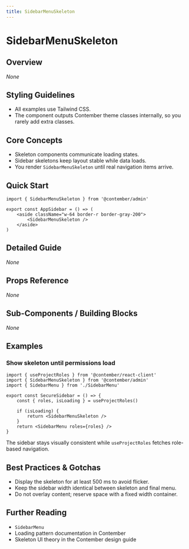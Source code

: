 ```yaml
---
title: SidebarMenuSkeleton
---
```


<!-- Edited by human: false -->
<!-- Examples count: 0 -->
<!-- Source examples: 0 -->
<!-- Playground examples: 0 -->
<!-- External examples: 0 -->
<!-- Import examples: 0 -->

# SidebarMenuSkeleton

## Overview
_None_

## Styling Guidelines
* All examples use Tailwind CSS.
* The component outputs Contember theme classes internally, so you rarely add extra classes.

## Core Concepts
* Skeleton components communicate loading states.
* Sidebar skeletons keep layout stable while data loads.
* You render `SidebarMenuSkeleton` until real navigation items arrive.

## Quick Start
```tsx
import { SidebarMenuSkeleton } from '@contember/admin'

export const AppSidebar = () => (
	<aside className="w-64 border-r border-gray-200">
		<SidebarMenuSkeleton />
	</aside>
)
```

## Detailed Guide
_None_

## Props Reference
_None_

## Sub-Components / Building Blocks
_None_

## Examples

### Show skeleton until permissions load
```tsx
import { useProjectRoles } from '@contember/react-client'
import { SidebarMenuSkeleton } from '@contember/admin'
import { SidebarMenu } from './SidebarMenu'

export const SecureSidebar = () => {
	const { roles, isLoading } = useProjectRoles()

	if (isLoading) {
		return <SidebarMenuSkeleton />
	}
	return <SidebarMenu roles={roles} />
}
```
The sidebar stays visually consistent while `useProjectRoles` fetches role-based navigation.

## Best Practices & Gotchas
* Display the skeleton for at least 500 ms to avoid flicker.
* Keep the sidebar width identical between skeleton and final menu.
* Do not overlay content; reserve space with a fixed width container.

## Further Reading
* `SidebarMenu`
* Loading pattern documentation in Contember
* Skeleton UI theory in the Contember design guide

<!-- End of Generated Documentation -->